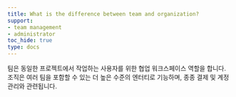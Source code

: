 ```yaml
---
title: What is the difference between team and organization?
support:
- team management
- administrator
toc_hide: true
type: docs
---
```


팀은 동일한 프로젝트에서 작업하는 사용자를 위한 협업 워크스페이스 역할을 합니다. 조직은 여러 팀을 포함할 수 있는 더 높은 수준의 엔터티로 기능하며, 종종 결제 및 계정 관리와 관련됩니다.
